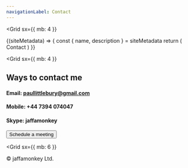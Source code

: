 ```yaml
---
navigationLabel: Contact
---
```

<Grid
  sx={{
    mb: 4
  }}
>

<SiteMetaData>
  {(siteMetadata) => {
    const { name, description } = siteMetadata
    return (
      <Fragment>
        <Heading variant="styles.h1">Contact</Heading>
      </Fragment>
    )
  }}
</SiteMetaData>
</Grid>

<Grid
  sx={{
    mb: 4
  }}
>

## Ways to contact me

#### Email: paullittlebury@gmail.com
#### Mobile: +44 7394 074047
#### Skype: jaffamonkey

<a href="_blank" src="https://calendly.com/jaffamonkeyltd/intro-call"><Button variant='success'>Schedule a meeting</Button></a>


</Grid>


<Grid
  sx={{
    mb: 6
  }}
>
  <Box p={1}>
    &copy; jaffamonkey Ltd.
  </Box>
</Grid>